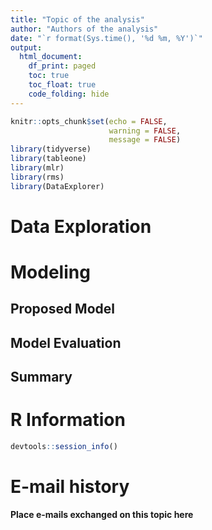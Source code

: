 ```yaml
---
title: "Topic of the analysis"
author: "Authors of the analysis"
date: "`r format(Sys.time(), '%d %m, %Y')`"
output:
  html_document:
    df_print: paged
    toc: true
    toc_float: true
    code_folding: hide
---
```


```r
knitr::opts_chunk$set(echo = FALSE,
                      warning = FALSE,
                      message = FALSE)
library(tidyverse)
library(tableone)
library(mlr)
library(rms)
library(DataExplorer)
```

# Data Exploration

# Modeling

## Proposed Model

## Model Evaluation

## Summary

# R Information

```r
devtools::session_info()
```

# E-mail history

**Place e-mails exchanged on this topic here**